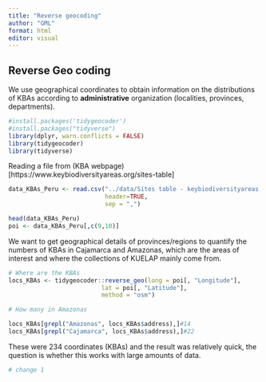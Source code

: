 ```yaml
---
title: "Reverse geocoding"
author: "GML"
format: html
editor: visual
---
```


## Reverse Geo coding

We use geographical coordinates to obtain information on the distributions of KBAs according to **administrative** organization (localities, provinces, departments).

```r

#install.packages('tidygeocoder')
#install.packages("tidyverse")
library(dplyr, warn.conflicts = FALSE)
library(tidygeocoder)
library(tidyverse)

```

Reading a file from (KBA webpage)\[https://www.keybiodiversityareas.org/sites-table\]

```r

data_KBAs_Peru <- read.csv("../data/Sites table - keybiodiversityareas.org.csv",
                           header=TRUE, 
                           sep = ",")

head(data_KBAs_Peru)
poi <- data_KBAs_Peru[,c(9,10)]
```

We want to get geographical details of provinces/regions to quantify the numbers of KBAs in Cajamarca and Amazonas, which are the areas of interest and where the collections of KUELAP mainly come from.

```r

# Where are the KBAs
locs_KBAs <- tidygeocoder::reverse_geo(long = poi[, "Longitude"], 
                          lat = poi[, "Latitude"], 
                          method = "osm")

# How many in Amazonas

locs_KBAs[grepl("Amazonas", locs_KBAs$address),]#14
locs_KBAs[grepl("Cajamarca", locs_KBAs$address),]#22


```

These were 234 coordinates (KBAs) and the result was relatively quick, the question is whether this works with large amounts of data.

```r
# change 1
```
